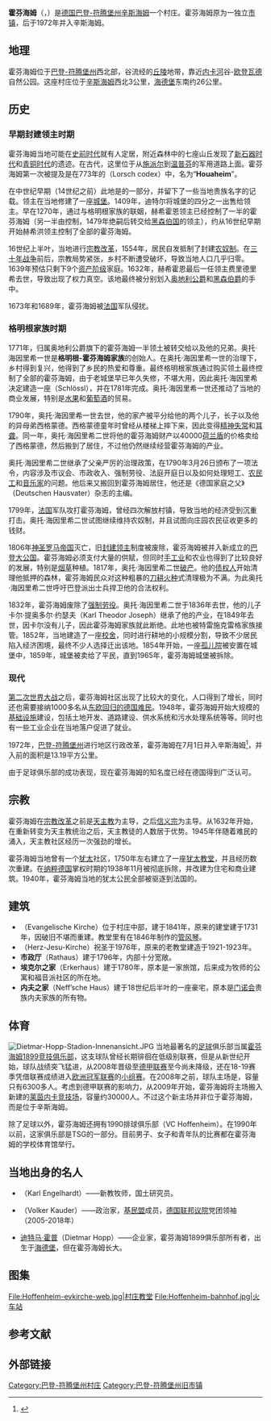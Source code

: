 {{noteTA|G1=德国地名|G2=Landkreis|G3=单位}}
{{Infobox German place
|type               = {{DE}}[[辛斯海姆|辛斯海姆]]的村庄
|image_photo        = Hoffenheim-waibst-str-web.jpg 
|imagesize          = 
|image_caption      = 魏恩施泰特街（Wainstädter Straße）的老楼
|image_coa             = COA_Hoffenheim.svg
|coordinates        = {{coord|49|16|20|N|08|50|40|E|format=dms|display=inline,title}}
|state             = Baden-Württemberg
|region            = [[卡尔斯鲁厄行政区|卡尔斯鲁厄行政区]]
|district          = [[莱茵-内卡县|莱茵-内卡县]]
|Municipality      = [[辛斯海姆|辛斯海姆]]
|elevation               = 
|area             = 
|population          = 3191
|population_as_of   = 2020年
|pop_ref            = <ref name=pop>{{cite web|url=https://www.sinsheim.de/pb/site/Sinsheim/get/params_E-1622607381_Dattachment/2801796/Bev%C3%B6lkerungsstatistik%20der%20Stadt%20Sinsheim.pdf|title=Bevölkerungsstatistik der Stadt Sinsheim|access-date=24 September 2021|archive-date=2021-09-24|archive-url=https://web.archive.org/web/20210924185106/https://www.sinsheim.de/pb/site/Sinsheim/get/params_E-1622607381_Dattachment/2801796/Bev%C3%B6lkerungsstatistik%20der%20Stadt%20Sinsheim.pdf|dead-url=no}}</ref>
|postal_code                = 74889
|area_code            = 07261
|licence                = HD
|divisions         = <!-- Subdivisions within location (e.g. "XX [[Ortsteil|Ortsteil]]e" or "[[Stadtbezirk|Stadtbezirk]]e") -->
|website           = 
}}
'''霍芬海姆'''（{{lang-de|Hoffenheim}}，{{IPA-de|ˈhɔfn̩haɪ̯m|-|De-Hoffenheim.ogg}}）是[[德国|德国]][[巴登-符腾堡|巴登-符腾堡州]][[辛斯海姆|辛斯海姆]]一个村庄。霍芬海姆原为一独立[[市镇_(德国)|市镇]]，后于1972年并入辛斯海姆。

==地理==
霍芬海姆位于[[巴登-符腾堡|巴登-符腾堡州]]西北部，{{link-en|埃尔森茨河|Elsenz}}谷流经的{{link-en|克莱希高|Kraichgau}}[[丘陵|丘陵]]地带，靠近[[内卡河|内卡河]]谷-[[歐登瓦德山|欧登瓦德]]自然公园。这座村庄位于[[辛斯海姆|辛斯海姆]]西北3公里，[[海德堡|海德堡]]东南约26公里。

==历史==

===早期封建领主时期===
霍芬海姆当地可能在[[史前時代|史前时代]]就有人定居，附近森林中的七座山丘发现了[[新石器时代|新石器时代]]和[[青铜时代|青铜时代]]的遗迹。在古代，这里位于从[[施派尔|施派尔]]到[[巴特温普芬|温普芬]]的军用道路上面。霍芬海姆第一次被提及是在773年的{{link-en|洛施法典|Lorsch codex}}（Lorsch codex）中，名为“'''Houaheim'''”。

在中世纪早期（14世纪之前）此地是{{link-de|克莱希高骑士州|Ritterkanton Kraichgau}}的一部分，并留下了一些当地贵族名字的记载。{{link-de|格明根|Gemmingen (Adelsgeschlecht)}}领主在当地修建了一座[[城堡|城堡]]。1409年，{{link-de|塔尔海姆领主|Herren von Talheim}}迪特尔将城堡的四分之一出售给{{link-de|赫希霍恩|Hirschhorn (Adelsgeschlecht)}}领主。早在1270年，通过与格明根家族的联姻，赫希霍恩领主已经控制了一半的霍芬海姆（另一半由{{link-en|卡岑伯根伯爵|County of Katzenelnbogen}}控制，1479年绝嗣后转交给[[黑森伯国|黑森伯国]]的领主），约从16世纪早期开始赫希洪领主控制了全部的霍芬海姆。

16世纪上半叶，当地进行[[宗教改革|宗教改革]]，1554年，居民自发抵制了封建[[農奴制|农奴制]]。在[[三十年戰爭|三十年战争]]前后，宗教局势紧张，乡村不断遭受破坏，导致当地人口几乎归零。1639年预估只剩下9个[[資產階級|资产阶级]]家庭。1632年，赫希霍恩最后一任领主费里德里希去世，导致出现了权力真空。该地最终被分别划入[[奥地利统治者列表|奥地利公爵]]和[[黑森统治者列表|黑森伯爵]]的手中。

1673年和1689年，霍芬海姆被[[法蘭西王國|法国]]军队侵扰。

===格明根家族时期===
1771年，归属奥地利公爵旗下{{link-de|伯利兴根领主|Berlichingen (Adelsgeschlecht)}}的霍芬海姆一半领土被转交给{{link-de|西格蒙德·冯·格明根|Sigmund von Gemmingen}}以及他的兄弟{{link-de|奥托·海因里希一世·冯·格明根-霍恩伯格|Otto Heinrich I. von Gemmingen-Hornberg}}。奥托·海因里希一世是'''格明根-霍芬海姆家族'''的创始人。在奥托·海因里希一世的治理下，乡村得到复兴，他得到了乡民的热爱和尊重。最终格明根家族通过购买领土最终控制了全部的霍芬海姆，由于老城堡早已年久失修，不堪大用，因此奥托·海因里希决定建造一座{{link-de|新城堡|Schloss Hoffenheim}}（Schlössl），并在1781年完成。奥托·海因里希一世还推动了当地的商业发展，特别是[[水果|水果]]和[[葡萄酒|葡萄酒]]的贸易。

1790年，奥托·海因里希一世去世，他的家产被平分给他的两个儿子，长子{{link-en|奥托·海因里希二世·冯·格明根-霍恩伯格|Otto Heinrich von Gemmingen-Hornberg}}以及他的异母弟西格蒙德。西格蒙德童年时曾经从楼梯上摔下来，因此变得[[思覺失調|精神失常]]和[[听觉障碍|耳聋]]。同一年，奥托·海因里希二世将他的霍芬海姆财产以40000[[荷兰盾|荷兰盾]]的价格卖给了西格蒙德，然后搬到了{{link-de|毛达赫|Maudach}}居住，不过他仍然继续经营霍芬海姆的产业。

奥托·海因里希二世继承了父亲严厉的治理政策，在1790年3月26日颁布了一项法令，内容涉及市议会、市政收入、强制劳役、法庭开庭日以及如何处理短工、[[民工|农民工]]和[[音乐家|音乐家]]的问题。他后来又搬回到霍芬海姆居住，他还是《德国家庭之父》（Deutschen Hausvater）杂志的主编。

1799年，[[法兰西第一共和国|法国]]军队攻打霍芬海姆，曾经四次解放村镇，导致当地的经济受到沉重打击。奥托·海因里希二世试图继续维持农奴制，并且试图向庄园农民征收更多的钱财。

1806年[[神圣罗马帝国|神圣罗马帝国]]灭亡，旧[[勳爵|封建领主]]制度被废除，霍芬海姆被并入新成立的[[巴登大公國|巴登大公国]]。霍芬海姆必须支付大量的供赋，但同时[[手工业|手工业]]和农业也得到了比较良好的发展，特别是[[烟草|烟草]]种植。1817年，奥托·海因里希二世[[破產|破产]]。他的[[债权人|债权人]]开始清理他抵押的森林，霍芬海姆民众对这种粗暴的[[刀耕火種|刀耕火种]]式清理极为不满。为此奥托·海因里希二世呼吁巴登派出士兵捍卫他的合法权利。

1832年，霍芬海姆废除了[[強迫勞動|强制劳役]]。奥托·海因里希二世于1836年去世，他的儿子卡尔·提奥多尔·约瑟夫（Karl Theodor Joseph）继承了他的产业，在1849年去世，因卡尔没有儿子，因此霍芬海姆家族就此断绝。此地也被特雷施克雷格家族接管。1852年，当地建造了一座[[校园|校舍]]，同时进行耕地的小规模分割，导致不少居民陷入经济困境，最终不少人选择迁出该地。1854年开始，一座[[孤兒院|孤儿院]]被安置在城堡中，1859年，城堡被卖给了平民，直到1965年，霍芬海姆城堡被拆除。

===现代===
[[第二次世界大战|第二次世界大战]]之后，霍芬海姆社区出现了比较大的变化，人口得到了增长，同时还也需要接纳1000多名从[[第二次世界大战战后对德意志人的驱逐|东欧回归的德国难民]]。1948年，霍芬海姆开始大规模的[[基础设施|基础设施]]建设，包括土地开发、道路建设、供水系统和污水处理系统等等。同时也有一些工业企业在当地落户促进了就业。

1972年，[[巴登-符腾堡|巴登-符腾堡州]]进行地区行政改革，霍芬海姆在7月1日并入辛斯海姆<ref>{{cite web |url=https://www.sinsheim.de/pb/sinsheim,Lde/Home/Stadt+_+Buerger/Hoffenheim.html |title=GESCHICHTLICHER ABRISS DES STADTTEILS HOFFENHEIM |publisher=Stadt Sinsheim |language=de |access-date=2021-11-12 |archive-date=2016-10-23 |archive-url=https://web.archive.org/web/20161023000341/http://www.sinsheim.de/pb/sinsheim,Lde/Home/Stadt+_+Buerger/Hoffenheim.html |dead-url=yes }}</ref>，并入前的面积是13.19平方公里。

由于足球俱乐部的成功表现，现在霍芬海姆的知名度已经在德国得到广泛认可。

==宗教==
霍芬海姆在[[宗教改革|宗教改革]]之前是[[天主教會|天主教]]为主导，之后[[信義宗|信义宗]]为主导。从1632年开始，在重新转变为天主教统治之后，天主教徒的人数居于优势。1945年伴随着难民的涌入，天主教社区经历一次强劲的增长。

霍芬海姆当地曾有一个[[犹太人|犹太]]社区，1750年左右建立了一座[[猶太會堂|犹太教堂]]，并且经历数次重建。在[[納粹德國|纳粹德国]]掌权时期的1938年11月被彻底拆除，并改建为住宅和商业建筑。1940年，霍芬海姆当地的犹太公民全部被驱逐到法国的{{link-en|居尔拘留营|Gurs internment camp}}。

==建筑==
*'''{{link-de|福音派教堂|Evangelische Kirche (Hoffenheim)}}'''（Evangelische Kirche）位于村庄中部，建于1841年，原来的建堂建于1731年，因破旧不堪而重建。教堂里有{{link-en|埃伯哈德·弗里德里希·沃克|Walcker Orgelbau}}在1846年制作的[[管风琴|管风琴]]。
*'''{{link-de|天主教耶稣之心教堂|Herz-Jesu-Kirche (Hoffenheim)}}'''（Herz-Jesu-Kirche）祝圣于1976年，原来的老教堂建造于1921-1923年。
*'''市政厅'''（Rathaus）建于1796年，内部十分宽敞。
*'''埃克尔之家'''（Erkerhaus）建于1780年，原本是一家旅馆，后来成为牧师的公寓和福音派社区的所在地。
*'''内夫之家'''（Neff’sche Haus）建于18世纪后半叶的一座豪宅，原本是[[門諾會|门诺会]]贵族内夫家族的所有物。

==体育==
[[File:Dietmar-Hopp-Stadion-Innenansicht.JPG|right]]
当地最著名的[[足球|足球]]俱乐部当属[[賀芬咸1899體育會|霍芬海姆1899竞技俱乐部]]，这支球队曾经长期徘徊在低级别联赛，但是从新世纪开始，球队战绩突飞猛进，从2008年晋级至[[德国足球甲级联赛|德甲联赛]]至今尚未降级，还在18-19赛季凭借联赛成绩进入[[欧洲冠军联赛|欧洲冠军联赛]]的[[2018–19年歐洲冠軍聯賽分組賽#F組|小组赛]]。在2008年之前，球队主场是{{link-en|迪特马-霍普球场|Dietmar-Hopp-Stadion}}，容量只有6300多人。考虑到德甲联赛的影响力，从2009年开始，霍芬海姆将主场搬入新建的[[普里塞罗竞技场|莱茵内卡竞技场]]，容量约30000人。不过这个新主场并非位于霍芬海姆，而是位于辛斯海姆。

除了足球以外，霍芬海姆还拥有1990排球俱乐部（VC Hoffenheim）。在1990年以前，这家俱乐部是TSG的一部分。目前男子、女子和青年队的比赛都在霍芬海姆的学校体育馆举行。

==当地出身的名人==
*{{link-de|卡尔·恩格尔哈特|Karl Engelhardt (Pfarrer)}}（Karl Engelhardt）——新教牧师，国土研究员。
*{{link-en|弗尔克·考德尔|Volker Kauder}}（Volker Kauder）——政治家，[[德国基督教民主联盟|基民盟]]成员，[[德国联邦议院|德国联邦议院]]党团领袖（2005-2018年）
*[[迪特马·霍普|迪特马·霍普]]（Dietmar Hopp）——企业家，霍芬海姆1899俱乐部所有者，出生于[[海德堡|海德堡]]，但在霍芬海姆长大。

==图集==
<gallery widths=180>
File:Hoffenheim-evkirche-web.jpg|村庄教堂
File:Hoffenheim-bahnhof.jpg|火车站
</gallery>

==参考文献==
{{reflist}}

==外部链接==
{{commons category-inline|Hoffenheim}}

{{Authority control}}

[[Category:巴登-符腾堡州村庄|Category:巴登-符腾堡州村庄]]
[[Category:巴登-符腾堡州旧市镇|Category:巴登-符腾堡州旧市镇]]